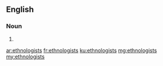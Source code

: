 ==English==

===Noun===
{{head|en}}

# {{plural of|ethnologist}}

[[ar:ethnologists]]
[[fr:ethnologists]]
[[ku:ethnologists]]
[[mg:ethnologists]]
[[my:ethnologists]]